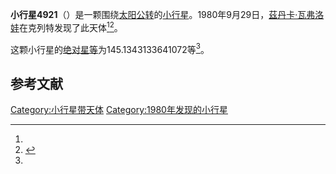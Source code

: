 {{Infobox planet
| bgcolour = #FFFFC0
| name = 4921 Volonte
| symbol = 
| image = 
| caption = 
| discovery = yes
| discovery_ref = 
| discoverer = [[茲丹卡·瓦弗洛娃|茲丹卡·瓦弗洛娃]]
| discovery_site = [[克列特|克列特]] 
| discovered = 1980年9月29日
| designations = yes
| mp_name = 
| named_after = 
| alt_names = 1980 SJ/ 1935 QM / 1954 UB
| mp_category = [[主带小行星|主带小行星]]
| orbit_ref = <ref name="a">[http://ssd.jpl.nasa.gov/sbdb.cgi?sstr=4921 4921 Volonte] {{Wayback|url=http://ssd.jpl.nasa.gov/sbdb.cgi?sstr=4921 |date=20201124011143 }}，小行星數據庫瀏覽器（JPL Small-Body Database Browser）－[[美国国家航空航天局|美国国家航空航天局]]喷气推进实验室</ref>
| epoch = 2456400.5 (2013年4月18日更新)
| aphelion = {{convert|2.754973460066476|AU|km|3|abbr=on|lk=out}}
| perihelion = {{convert|2.070850780653515|AU|km|3|abbr=on}}
| semimajor = {{convert|2.412912120359996|AU|km|3|abbr=on}}
| eccentricity = 0.141762867
| period = 1369.02281 [[日|日]]<br />3.75[[儒略年|儒略年]]
| avg_speed = 
| inclination = 5.202644091003387
| asc_node = 233.2773227729832
| mean_anomaly = 
| arg_peri = 145.1343133641072
| satellites = 
| physical_characteristics = yes
| dimensions = 
| mass = 
| density = 
| surface_grav = 
| escape_velocity = 
| sidereal_day = 
| axial_tilt = 
| pole_ecliptic_lat = 
| pole_ecliptic_lon = 
| albedo = 
| temperatures= 
| temp_name1 = 
| mean_temp_1 = 
| max_temp_1 = 
| temp_name2 = 
| max_temp_2 = 
| spectral_type = 
| abs_magnitude = 145.1343133641072
}}

'''小行星4921'''（{{lang-en|4921 Volonte}}）是一颗围绕[[太阳|太阳]][[公转|公转]]的[[小行星|小行星]]。1980年9月29日，[[茲丹卡·瓦弗洛娃|茲丹卡·瓦弗洛娃]]在克列特发现了此天体<ref name="a" /><ref>{{cite news|title=小行星列表|url=http://cfa-www.harvard.edu/iau/lists/NumberedMPs.txt|accessdate=2013-07-08|newspaper=哈佛大学|archive-date=2008-05-17|archive-url=https://web.archive.org/web/20080517010638/http://cfa-www.harvard.edu/iau/lists/NumberedMPs.txt|dead-url=no}}</ref>。

这颗小行星的[[绝对星等|绝对星等]]为145.1343133641072等<ref name="a" />。

==参考文献==
{{reflist}}
{{Minor Planet Number|[[小行星4920|小行星4920]]|[[小行星4922|小行星4922]]}}

{{小天体}}

[[Category:小行星带天体|Category:小行星带天体]]
[[Category:1980年发现的小行星|Category:1980年发现的小行星]]

{{asteroid-stub}}